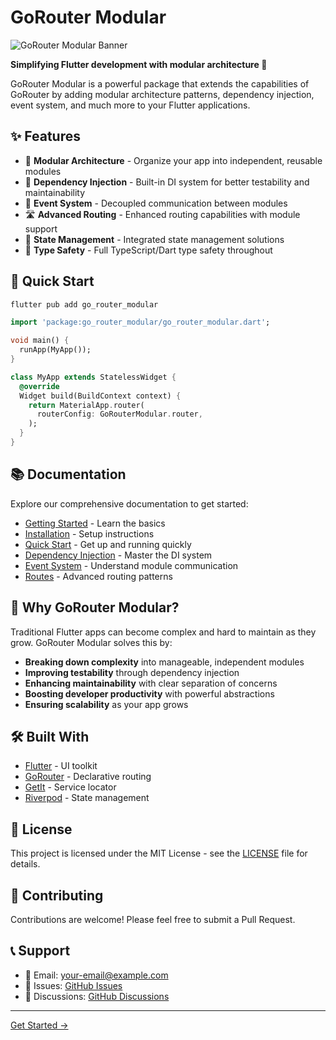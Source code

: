 # GoRouter Modular

<div style={{textAlign: 'center', margin: '2rem 0'}}>
  <img 
    src="/go_router_modular/img/go-router-modular-banner.png" 
    alt="GoRouter Modular Banner" 
    style={{maxWidth: '100%', height: 'auto', borderRadius: '12px', boxShadow: '0 4px 12px rgba(0,0,0,0.1)'}}
  />
</div>

**Simplifying Flutter development with modular architecture 🧩**

GoRouter Modular is a powerful package that extends the capabilities of GoRouter by adding modular architecture patterns, dependency injection, event system, and much more to your Flutter applications.

## ✨ Features

- 🧩 **Modular Architecture** - Organize your app into independent, reusable modules
- 💉 **Dependency Injection** - Built-in DI system for better testability and maintainability
- 📡 **Event System** - Decoupled communication between modules
- 🛣️ **Advanced Routing** - Enhanced routing capabilities with module support
- 🔄 **State Management** - Integrated state management solutions
- 🎯 **Type Safety** - Full TypeScript/Dart type safety throughout

## 🚀 Quick Start

```bash
flutter pub add go_router_modular
```

```dart
import 'package:go_router_modular/go_router_modular.dart';

void main() {
  runApp(MyApp());
}

class MyApp extends StatelessWidget {
  @override
  Widget build(BuildContext context) {
    return MaterialApp.router(
      routerConfig: GoRouterModular.router,
    );
  }
}
```

## 📚 Documentation

Explore our comprehensive documentation to get started:

- [Getting Started](/docs/getting-started) - Learn the basics
- [Installation](/docs/installation) - Setup instructions
- [Quick Start](/docs/quick-start) - Get up and running quickly
- [Dependency Injection](/docs/dependency-injection) - Master the DI system
- [Event System](/docs/event-system) - Understand module communication
- [Routes](/docs/routes) - Advanced routing patterns

## 🌟 Why GoRouter Modular?

Traditional Flutter apps can become complex and hard to maintain as they grow. GoRouter Modular solves this by:

- **Breaking down complexity** into manageable, independent modules
- **Improving testability** through dependency injection
- **Enhancing maintainability** with clear separation of concerns
- **Boosting developer productivity** with powerful abstractions
- **Ensuring scalability** as your app grows

## 🛠️ Built With

- [Flutter](https://flutter.dev/) - UI toolkit
- [GoRouter](https://pub.dev/packages/go_router) - Declarative routing
- [GetIt](https://pub.dev/packages/get_it) - Service locator
- [Riverpod](https://pub.dev/packages/riverpod) - State management

## 📄 License

This project is licensed under the MIT License - see the [LICENSE](https://github.com/eduardohr-muniz/go_router_modular/blob/main/LICENSE) file for details.

## 🤝 Contributing

Contributions are welcome! Please feel free to submit a Pull Request.

## 📞 Support

- 📧 Email: [your-email@example.com](mailto:your-email@example.com)
- 🐛 Issues: [GitHub Issues](https://github.com/eduardohr-muniz/go_router_modular/issues)
- 💬 Discussions: [GitHub Discussions](https://github.com/eduardohr-muniz/go_router_modular/discussions)

---

<div style={{ textAlign: 'center', marginTop: '2rem' }}>
  <a href="/docs/getting-started" style={{ 
    display: 'inline-block', 
    padding: '12px 24px', 
    backgroundColor: '#0070f3', 
    color: 'white', 
    textDecoration: 'none', 
    borderRadius: '6px',
    fontWeight: 'bold'
  }}>
    Get Started →
  </a>
</div>

